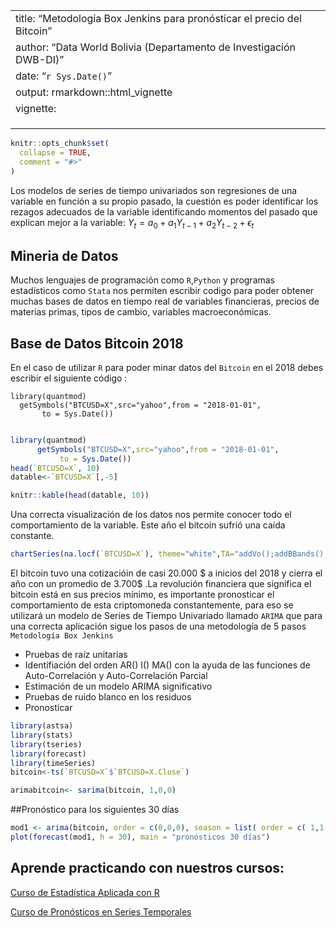 <script>
  $(document).ready(function() {
    $head = $('#header');
    $head.prepend('<div class="knitr source"><img src="logot.png" width="220px" align="right"   ></div>')
  });
</script>
---
title: "Metodología Box Jenkins para pronósticar el precio del Bitcoin"
author: "Data World Bolivia (Departamento de Investigación DWB-DI) "
date: "`r Sys.Date()`"
output: rmarkdown::html_vignette
vignette: 
  \VignetteIndexEntry{Vignette Title}
  \VignetteEngine{knitr::rmarkdown}
  \VignetteEncoding{UTF-20}
---

```r
knitr::opts_chunk$set(
  collapse = TRUE,
  comment = "#>"
)
```

Los modelos de series de tiempo univariados son regresiones de una variable en función a su propio pasado, la cuestión es poder identificar los rezagos adecuados de la variable identificando momentos del pasado que explican mejor a la variable: $Y_{t} = a_{0} + a_{1}Y_{t-1}  + a_{2}Y_{t-2} + \epsilon_{t}$

## Mineria de Datos
Muchos lenguajes de programación como `R`,`Python` y programas estadísticos como `Stata` nos permiten escribir codigo para poder obtener muchas bases de datos en tiempo real de variables financieras, precios de materias primas, tipos de cambio, variables macroeconómicas. 


## Base de Datos Bitcoin 2018 

En el caso de utilizar `R` para poder minar datos del `Bitcoin` en el 2018 debes escribir el siguiente código :

    library(quantmod) 
      getSymbols("BTCUSD=X",src="yahoo",from = "2018-01-01", 
           to = Sys.Date())
           
```r
library(quantmod) 
      getSymbols("BTCUSD=X",src="yahoo",from = "2018-01-01", 
           to = Sys.Date())
head(`BTCUSD=X`, 10)
datable<-`BTCUSD=X`[,-5]

```


```r
knitr::kable(head(datable, 10))

```


Una correcta visualización de los datos nos permite conocer todo el comportamiento de la variable. 
Este año el bitcoin sufrió una caída constante.

```r
chartSeries(na.locf(`BTCUSD=X`), theme="white",TA="addVo();addBBands();addCCI()")
```

El bitcoin tuvo una cotizacióin de casi 20.000 \$ a inicios del 2018 y cierra el año con un promedio de 3.700\$ .La revolución financiera que significa el bitcoin está en sus precios mínimo, es importante pronosticar el comportamiento de esta criptomoneda constantemente, para eso se utilizará un modelo de Series de Tiempo Univariado llamado `ARIMA` que para una correcta aplicación sigue los pasos de una metodología de 5 pasos `Metodología Box Jenkins`

- Pruebas de raíz unitarias
- Identifiación del orden AR() I() MA() con la ayuda de las funciones de Auto-Correlación y Auto-Correlación Parcial 
- Estimación de un modelo ARIMA significativo 
- Pruebas de ruido blanco en los residuos
- Pronosticar
```r
library(astsa)
library(stats)
library(tseries)
library(forecast)
library(timeSeries)
bitcoin<-ts(`BTCUSD=X`$`BTCUSD=X.Close`)
```

```r
arimabitcoin<- sarima(bitcoin, 1,0,0)
```
##Pronóstico para los siguientes 30 días 
```r
mod1 <- arima(bitcoin, order = c(0,0,0), season = list( order = c( 1,1,1), period=12))
plot(forecast(mod1, h = 30), main = "pronósticos 30 días")
```

## Aprende practicando con nuestros cursos:


[Curso de Estadística Aplicada con R](https://drive.google.com/open?id=19OeeZMSIreqyoBLNg9LUZjPqHlGXQT3H)



[Curso de Pronósticos en Series Temporales](https://drive.google.com/open?id=1HQcUqaUXjkWZsrAg-4M7XOpzfoSBgnsN)




